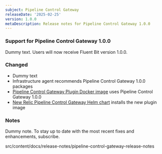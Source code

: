 ```yaml
---
subject: Pipeline Control Gateway 
releaseDate: '2025-02-25'
version: 1.0.0
metaDescription: Release notes for Pipeline Control Gateway 1.0.0
---
```


### Support for Pipeline Control Gateway 1.0.0

Dummy text. Users will now receive Fluent Bit version 1.0.0.

### Changed

* Dummy text
* Infrastructure agent recommends Pipeline Control Gateway 1.0.0 packages
* [Pipeline Control Gateway  Plugin Docker image](https://hub.docker.com/r/newrelic/newrelic-fluentbit-output) uses Pipeline Control Gateway 1.0.0
* [New Relic Pipeline Control Gateway Helm chart](https://github.com/newrelic/helm-charts/tree/master/charts/newrelic-logging) installs the new plugin image

### Notes

Dummy note. To stay up to date with the most recent fixes and enhancements, subscribe.

src/content/docs/release-notes/pipeline-control-gateway-release-notes